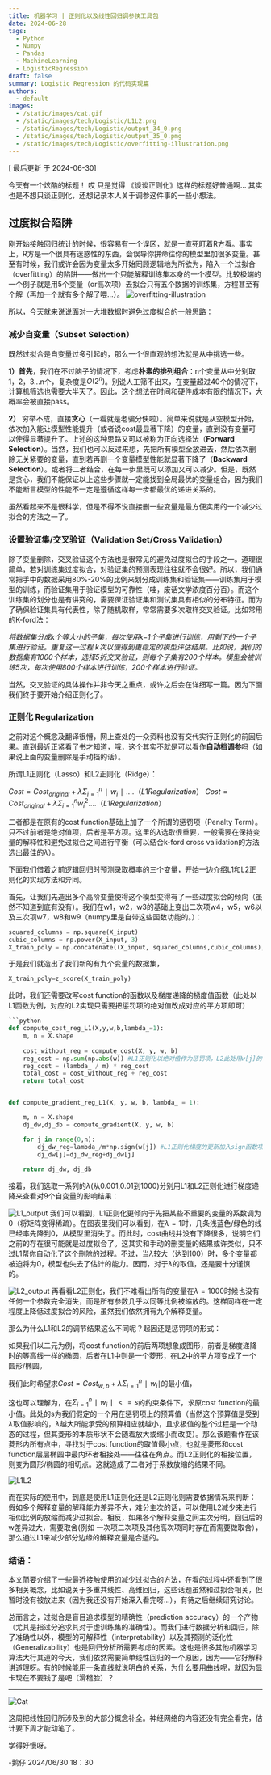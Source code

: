 ```yaml
---
title: 机器学习 | 正则化以及线性回归调参侠工具包
date: 2024-06-28
tags:
  - Python
  - Numpy
  - Pandas
  - MachineLearning
  - LogisticRegression
draft: false
summary: Logistic Regression 的代码实现篇
authors:
  - default
images:
  - /static/images/cat.gif
  - /static/images/tech/Logistic/L1L2.png
  - /static/images/tech/Logistic/output_34_0.png
  - /static/images/tech/Logistic/output_35_0.pmg
  - /static/images/tech/Logistic/overfitting-illustration.png
---
```


[ 最后更新 于 2024-06-30] 

今天有一个炫酷的标题！
哎 只是觉得 《谈谈正则化》这样的标题好普通啊…
其实也是不想只谈正则化，还想记录本人关于调参这件事的一些小想法。

## 过度拟合陷阱

刚开始接触回归统计的时候，很容易有一个误区，就是一直死盯着R方看。事实上，R方是一个很具有迷惑性的东西，会误导你拼命往你的模型里加很多变量。甚至有时候，我们或许会因为变量太多开始罔顾逻辑地为所欲为，陷入一个过拟合（overfitting）的陷阱——做出一个只能解释训练集本身的一个模型。比较极端的一个例子就是用5个变量（or高次项）去拟合只有五个数据的训练集，方程甚至有个解（再加一个就有多个解了喂…）。
![overfitting-illustration](/static/images/tech/Logistic/overfitting-illustration.png)

所以，今天就来说说面对一大堆数据时避免过度拟合的一般思路：
### 减少自变量（Subset Selection）

既然过拟合是自变量过多引起的，那么一个很直观的想法就是从中挑选一些。

**1）首先**，我们在不过脑子的情况下，考虑**朴素的排列组合**：n个变量从中分别取1，2，3...n个，复杂度是$O(2^n)$。别说人工筛不出来，在变量超过40个的情况下，计算机筛选也需要大半天了。因此，这个想法在时间和硬件成本有限的情况下，大概率会被直接pass。

**2）** 穷举不成，直接**贪心**（一看就是老骗分侠啦）。简单来说就是从空模型开始，依次加入能让模型性能提升（或者说cost最显著下降）的变量，直到没有变量可以使得显著提升了。上述的这种思路又可以被称为正向选择法（**Forward Selection**）。当然，我们也可以反过来想，先把所有模型全放进去，然后依次删除无关紧要的变量，直到若再删一个变量模型性能就显著下降了（**Backward Selection**）。或者将二者结合，在每一步里既可以添加又可以减少。但是，既然是贪心，我们不能保证以上这些步骤就一定能找到全局最优的变量组合，因为我们不能断言模型的性能不一定是遵循这样每一步都最优的递进关系的。

虽然看起来不是很科学，但是不得不说直接删一些变量是最方便实用的一个减少过拟合的方法之一了。

### 设置验证集/交叉验证（Validation Set/Cross Validation）

除了变量删除，交叉验证这个方法也是很常见的避免过度拟合的手段之一。道理很简单，若对训练集过度拟合，对验证集的预测表现往往就不会很好。所以，我们通常把手中的数据采用80%-20%的比例来划分成训练集和验证集——训练集用于模型的训练，而验证集用于验证模型的可靠性（哇，废话文学浓度百分百）。而这个训练集的划分也是有讲究的，需要保证验证集和测试集具有相似的分布特征。而为了确保验证集具有代表性，除了随机取样，常常需要多次取样交叉验证。比如常用的K-ford法：

*将数据集分成k个等大小的子集，每次使用k−1个子集进行训练，用剩下的一个子集进行验证。重复这一过程 k次以便得到更稳定的模型评估结果。比如说，我们的数据集有1000个样本，选择5折交叉验证，则每个子集有200个样本。模型会被训练5次，每次使用800个样本进行训练，200个样本进行验证。*

当然，交叉验证的具体操作并非今天之重点，或许之后会在详细写一篇。因为下面我们终于要开始介绍正则化了。

### 正则化 Regularization

之前对这个概念及翻译很懵，网上查处的一众资料也没有交代实行正则化的前因后果。直到最近正紧看了书才知道，哦，这个其实不就是可以看作**自动档调参**吗（如果说上面的变量删除是手动挡的话）。

所谓L1正则化（Lasso）和L2正则化（Ridge）：

$Cost=Cost_{original}​+λ\Sigma_{i=1}^n​∣w_i​∣....（L1 Regularization）$
$Cost=Cost_{original}​+λ\Sigma_{i=1}^n​w_i^2​....（L1 Regularization）$

二者都是在原有的cost function基础上加了一个所谓的惩罚项（Penalty Term）。只不过前者是绝对值项，后者是平方项。这里的$\lambda$选取很重要，一般需要在保持变量的解释性和避免过拟合之间进行平衡（可以结合k-ford cross validation的方法选出最佳的$\lambda$）。

下面我们借着之前逻辑回归时预测录取概率的三个变量，开始一边介绍L1和L2正则化的实现方法和异同。

首先，让我们先造出多个高阶变量使得这个模型变得有了一些过度拟合的倾向（虽然不知道到底有没有）。我们在w1，w2，w3的基础上变出二次项w4，w5，w6以及三次项w7，w8和w9（numpy里是自带这些函数功能的。）：

```python
squared_columns = np.square(X_input)
cubic_columns = np.power(X_input, 3)
X_train_poly = np.concatenate((X_input, squared_columns,cubic_columns), axis=1)
```

于是我们就造出了我们新的有九个变量的数据集，

```python
X_train_poly=z_score(X_train_poly)
```

此时，我们还需要改写cost function的函数以及梯度递降的梯度值函数（此处以L1函数为例，对应的L2实现只需要把惩罚项的绝对值改成对应的平方项即可）

```python
```python
def compute_cost_reg_L1(X,y,w,b,lambda_=1):
    m, n = X.shape
    
    cost_without_reg = compute_cost(X, y, w, b) 
    reg_cost = np.sum(np.abs(w)) #L1正则化以绝对值作为惩罚项，L2此处用w[j]的平方参与求和
    reg_cost = (lambda_ / m) * reg_cost
    total_cost = cost_without_reg + reg_cost
    return total_cost
```

```python

def compute_gradient_reg_L1(X, y, w, b, lambda_ = 1): 

    m, n = X.shape
    dj_dw,dj_db = compute_gradient(X, y, w, b)

    for j in range(0,n):
        dj_dw_reg=lambda_/m*np.sign(w[j]) #L1正则化梯度的更新加入sign函数项（正数为1，负数为-1，绝对值函数求导所得），L2正则化此处则为简单的一次项w[j]本身
        dj_dw[j]=dj_dw_reg+dj_dw[j]
        
    return dj_dw, dj_db
```

接着，我们选取一系列的$\lambda$(从0.001,0.01到1000)分别用L1和L2正则化进行梯度递降来查看对9个自变量的影响结果：



![L1_output](/static/images/tech/Logistic/output_34_0.png)
我们可以看到，L1正则化更倾向于先把某些不重要的变量的系数调为0（将矩阵变得稀疏）。在图表里我们可以看到，在$\lambda=1$时，几条浅蓝色/绿色的线已经率先降到0，从模型里消失了。而此时，cost曲线并没有下降很多，说明它们之前的存在很可能就是过度拟合了。这其实和手动的删变量的结果或许类似，只不过L1帮你自动化了这个删除的过程。不过，当$\lambda$较大（达到100）时，多个变量都被迫将为0，模型也失去了估计的能力。因而，对于$\lambda$的取值，还是要十分谨慎的。

![L2_output](/static/images/tech/Logistic/output_35_0.png)
再看看L2正则化，我们不难看出所有的变量在$\lambda=1000$时候也没有任何一个参数完全消失，而是所有参数几乎以同等比例被缩放的。这样同样在一定程度上降低过度拟合的风险，虽然我们依然拥有九个解释变量。

那么为什么L1和L2的调节结果这么不同呢？起因还是惩罚项的形式：

如果我们以二元为例，将cost function的前后两项想象成图形，前者是梯度递降时的等高线一样的椭圆，后者在L1中则是一个菱形，在L2中的平方项变成了一个圆形/椭圆。

我们此时希望求$Cost=Cost_{w,b}​+λ\Sigma_{i=1}^n​∣w_i​∣$的最小值，

这也可以理解为，在$\Sigma_{i=1}^n​∣w_i​∣<=s$的约束条件下，求原cost function的最小值。此处的s为我们假定的一个用在惩罚项上的预算值（当然这个预算值是受到$\lambda$取值影响的，$\lambda$越大所能承受的预算相应就越小，且求极值的整个过程是一个动态的过程，但其菱形的本质形状不会随着放大或缩小而改变）。那么该题看作在该菱形内所有点中，寻找对于cost function的取值最小点，也就是菱形和cost function层层椭圆中最内环者相接处——往往在角点。而L2正则化的相接位置，则变为圆形/椭圆的相切点。这就造成了二者对于系数放缩的结果不同。

![L1L2](/static/images/tech/Logistic/L1L2.png)

而在实际的使用中，到底是使用L1正则化还是L2正则化则需要依据情况来判断：假如多个解释变量的解释能力差异不大，难分主次的话，可以使用L2减少来进行相似比例的放缩而减少过拟合。相反，如果各个解释变量之间主次分明，回归后的w差异过大，需要取舍(例如 一次项二次项及其他高次项同时存在而需要做取舍），那么通过L1来减少部分边缘的解释变量是合适的。

### 结语：

本文简要介绍了一些最近接触使用的减少过拟合的方法，在看的过程中还看到了很多相关概念，比如说关于多重共线性、高维回归，这些话题虽然和过拟合相关，但暂时没有被放进来（因为我还没有开始深入看完呀…），有待之后继续研究讨论。

总而言之，过拟合是盲目追求模型的精确性（prediction accuracy）的一个产物（尤其是指过分追求其对于虚训练集的准确性）。而我们进行数据分析和回归，除了准确性以外，模型的可解释性（interpretability）以及其预测的泛化性（Generalizability）也是回归分析所需要考虑的因素。这也是很多其他机器学习算法大行其道的今天，我们依然需要简单线性回归的一个原因，因为——它好解释 讲道理呀。有的时候能用一条直线就说明白的关系，为什么要用曲线呢，就因为显卡现在不要钱了是吧（滑稽脸）？

---

![Cat](/static/images/cat.gif)

这周把线性回归所涉及到的大部分概念补全。神经网络的内容还没有完全看完，估计要下周才能动笔了。

学得好慢呀。

-鹅仔
2024/06/30 18：30
